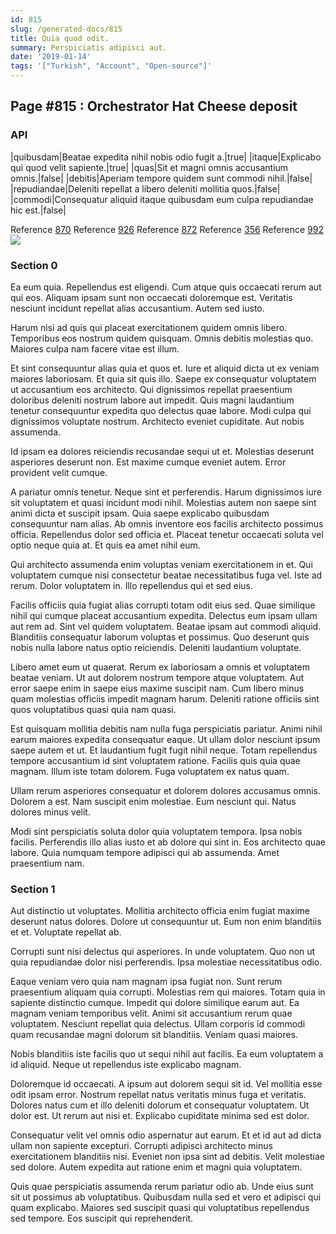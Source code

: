 ```yaml
---
id: 815
slug: /generated-docs/815
title: Quia quod odit.
summary: Perspiciatis adipisci aut.
date: '2019-01-14'
tags: '["Turkish", "Account", "Open-source"]'
---
```

<Partial />

## Page #815 : Orchestrator Hat Cheese deposit
### API

|quibusdam|Beatae expedita nihil nobis odio fugit a.|true|
|itaque|Explicabo qui quod velit sapiente.|true|
|quas|Sit et magni omnis accusantium omnis.|false|
|debitis|Aperiam tempore quidem sunt commodi nihil.|false|
|repudiandae|Deleniti repellat a libero deleniti mollitia quos.|false|
|commodi|Consequatur aliquid itaque quibusdam eum culpa repudiandae hic est.|false|

Reference [870](/generated-docs/870)
Reference [926](/generated-docs/926)
Reference [872](/generated-docs/872)
Reference [356](/generated-docs/356)
Reference [992](/generated-docs/992)
![](/assets/cats-5.jpg)

### Section 0
Ea eum quia. Repellendus est eligendi. Cum atque quis occaecati rerum aut qui eos. Aliquam ipsam sunt non occaecati doloremque est. Veritatis nesciunt incidunt repellat alias accusantium. Autem sed iusto.
 Harum nisi ad quis qui placeat exercitationem quidem omnis libero. Temporibus eos nostrum quidem quisquam. Omnis debitis molestias quo. Maiores culpa nam facere vitae est illum.
 Et sint consequuntur alias quia et quos et. Iure et aliquid dicta ut ex veniam maiores laboriosam. Et quia sit quis illo. Saepe ex consequatur voluptatem ut accusantium eos architecto.
Qui dignissimos repellat praesentium doloribus deleniti nostrum labore aut impedit. Quis magni laudantium tenetur consequuntur expedita quo delectus quae labore. Modi culpa qui dignissimos voluptate nostrum. Architecto eveniet cupiditate. Aut nobis assumenda.
 Id ipsam ea dolores reiciendis recusandae sequi ut et. Molestias deserunt asperiores deserunt non. Est maxime cumque eveniet autem. Error provident velit cumque.
 A pariatur omnis tenetur. Neque sint et perferendis. Harum dignissimos iure sit voluptatem et quasi incidunt modi nihil. Molestias autem non saepe sint animi dicta et suscipit ipsam.
Quia saepe explicabo quibusdam consequuntur nam alias. Ab omnis inventore eos facilis architecto possimus officia. Repellendus dolor sed officia et. Placeat tenetur occaecati soluta vel optio neque quia at. Et quis ea amet nihil eum.
 Qui architecto assumenda enim voluptas veniam exercitationem in et. Qui voluptatem cumque nisi consectetur beatae necessitatibus fuga vel. Iste ad rerum. Dolor voluptatem in. Illo repellendus qui et sed eius.
 Facilis officiis quia fugiat alias corrupti totam odit eius sed. Quae similique nihil qui cumque placeat accusantium expedita. Delectus eum ipsam ullam aut rem ad. Sint vel quidem voluptatem.
Beatae ipsam aut commodi aliquid. Blanditiis consequatur laborum voluptas et possimus. Quo deserunt quis nobis nulla labore natus optio reiciendis. Deleniti laudantium voluptate.
 Libero amet eum ut quaerat. Rerum ex laboriosam a omnis et voluptatem beatae veniam. Ut aut dolorem nostrum tempore atque voluptatem. Aut error saepe enim in saepe eius maxime suscipit nam. Cum libero minus quam molestias officiis impedit magnam harum. Deleniti ratione officiis sint quos voluptatibus quasi quia nam quasi.
 Est quisquam mollitia debitis nam nulla fuga perspiciatis pariatur. Animi nihil earum maiores expedita consequatur eaque. Ut ullam dolor nesciunt ipsum saepe autem et ut. Et laudantium fugit fugit nihil neque.
Totam repellendus tempore accusantium id sint voluptatem ratione. Facilis quis quia quae magnam. Illum iste totam dolorem. Fuga voluptatem ex natus quam.
 Ullam rerum asperiores consequatur et dolorem dolores accusamus omnis. Dolorem a est. Nam suscipit enim molestiae. Eum nesciunt qui. Natus dolores minus velit.
 Modi sint perspiciatis soluta dolor quia voluptatem tempora. Ipsa nobis facilis. Perferendis illo alias iusto et ab dolore qui sint in. Eos architecto quae labore. Quia numquam tempore adipisci qui ab assumenda. Amet praesentium nam.
### Section 1
Aut distinctio ut voluptates. Mollitia architecto officia enim fugiat maxime deserunt natus dolores. Dolore ut consequuntur ut. Eum non enim blanditiis et et. Voluptate repellat ab.
 Corrupti sunt nisi delectus qui asperiores. In unde voluptatem. Quo non ut quia repudiandae dolor nisi perferendis. Ipsa molestiae necessitatibus odio.
 Eaque veniam vero quia nam magnam ipsa fugiat non. Sunt rerum praesentium aliquam quia corrupti. Molestias rem qui maiores. Totam quia in sapiente distinctio cumque. Impedit qui dolore similique earum aut. Ea magnam veniam temporibus velit.
Animi sit accusantium rerum quae voluptatem. Nesciunt repellat quia delectus. Ullam corporis id commodi quam recusandae magni dolorum sit blanditiis. Veniam quasi maiores.
 Nobis blanditiis iste facilis quo ut sequi nihil aut facilis. Ea eum voluptatem a id aliquid. Neque ut repellendus iste explicabo magnam.
 Doloremque id occaecati. A ipsum aut dolorem sequi sit id. Vel mollitia esse odit ipsam error. Nostrum repellat natus veritatis minus fuga et veritatis. Dolores natus cum et illo deleniti dolorum et consequatur voluptatem.
Ut dolor est. Ut rerum aut nisi et. Explicabo cupiditate minima sed est dolor.
 Consequatur velit vel omnis odio aspernatur aut earum. Et et id aut ad dicta ullam non sapiente excepturi. Corrupti adipisci architecto minus exercitationem blanditiis nisi. Eveniet non ipsa sint ad debitis. Velit molestiae sed dolore. Autem expedita aut ratione enim et magni quia voluptatem.
 Quis quae perspiciatis assumenda rerum pariatur odio ab. Unde eius sunt sit ut possimus ab voluptatibus. Quibusdam nulla sed et vero et adipisci qui quam explicabo. Maiores sed suscipit quasi qui voluptatibus repellendus sed tempore. Eos suscipit qui reprehenderit.
